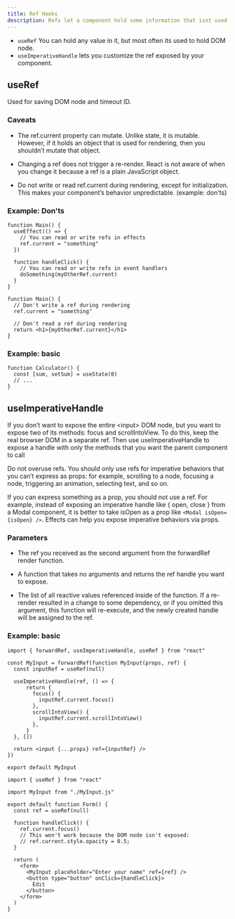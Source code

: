 ```yaml
---
title: Ref Hooks
description: Refs let a component hold some information that isnt used for rendering and they are useful when you need to work with non-React systems.
---
```


- `useRef` You can hold any value in it, but most often its used to hold DOM node.
- `useImperativeHandle` lets you customize the ref exposed by your component.

## useRef

Used for saving DOM node and timeout ID.

### Caveats

- The ref.current property can mutate. Unlike state, it is mutable. However, if it holds an object that is used for rendering, then you shouldn’t mutate that object.

- Changing a ref does not trigger a re-render. React is not aware of when you change it because a ref is a plain JavaScript object.

- Do not write or read ref.current during rendering, except for initialization. This makes your component’s behavior unpredictable. (example: don'ts)

### Example: Don'ts

```tsx title="do's"
function Main() {
  useEffect(() => {
    // You can read or write refs in effects
    ref.current = "something"
  })

  function handleClick() {
    // You can read or write refs in event handlers
    doSomething(myOtherRef.current)
  }
}
```

```tsx title="don'ts"
function Main() {
  // Don't write a ref during rendering
  ref.current = "something"

  // Don't read a ref during rendering
  return <h1>{myOtherRef.current}</h1>
}
```

### Example: basic

```tsx
function Calculator() {
  const [sum, setSum] = useState(0)
  // ...
}
```

## useImperativeHandle

If you don’t want to expose the entire \<input> DOM node, but you want to expose two of its methods: focus and scrollIntoView. To do this, keep the real browser DOM in a separate ref. Then use useImperativeHandle to expose a handle with only the methods that you want the parent component to call

<Callout type="warning">

Do not overuse refs. You should only use refs for imperative behaviors that you can’t express as props: for example, scrolling to a node, focusing a node, triggering an animation, selecting text, and so on.

If you can express something as a prop, you should not use a ref. For example, instead of exposing an imperative handle like \{ open, close \} from a Modal component, it is better to take isOpen as a prop like `<Modal isOpen={isOpen} />`. Effects can help you expose imperative behaviors via props.

</Callout>

### Parameters

- The ref you received as the second argument from the forwardRef render function.

- A function that takes no arguments and returns the ref handle you want to expose.

- The list of all reactive values referenced inside of the function. If a re-render resulted in a change to some dependency, or if you omitted this argument, this function will re-execute, and the newly created handle will be assigned to the ref.

### Example: basic

```tsx title="MyInput.tsx" {8-13}
import { forwardRef, useImperativeHandle, useRef } from "react"

const MyInput = forwardRef(function MyInput(props, ref) {
  const inputRef = useRef(null)

  useImperativeHandle(ref, () => {
      return {
        focus() {
          inputRef.current.focus()
        },
        scrollIntoView() {
          inputRef.current.scrollIntoView()
        },
      }
  }, [])

  return <input {...props} ref={inputRef} />
})

export default MyInput
```

```tsx title="App.tsx"
import { useRef } from "react"

import MyInput from "./MyInput.js"

export default function Form() {
  const ref = useRef(null)

  function handleClick() {
    ref.current.focus()
    // This won't work because the DOM node isn't exposed:
    // ref.current.style.opacity = 0.5;
  }

  return (
    <form>
      <MyInput placeholder="Enter your name" ref={ref} />
      <button type="button" onClick={handleClick}>
        Edit
      </button>
    </form>
  )
}
```
